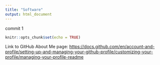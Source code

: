 ```yaml
---
title: "Software"
output: html_document
---
```

commit 1

```r
knitr::opts_chunk$set(echo = TRUE)
```

Link to GitHub About Me page: <https://docs.github.com/en/account-and-profile/setting-up-and-managing-your-github-profile/customizing-your-profile/managing-your-profile-readme>
